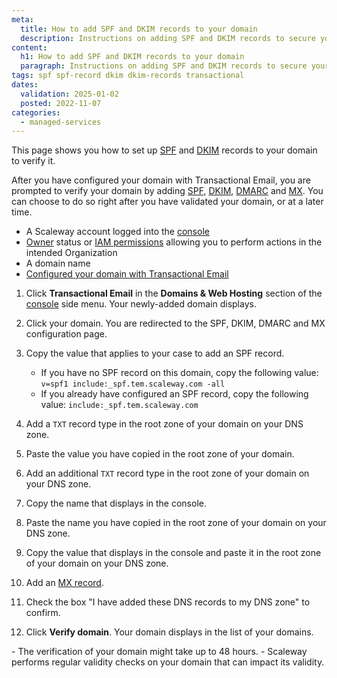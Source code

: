 ```yaml
---
meta:
  title: How to add SPF and DKIM records to your domain
  description: Instructions on adding SPF and DKIM records to secure your domain.
content:
  h1: How to add SPF and DKIM records to your domain
  paragraph: Instructions on adding SPF and DKIM records to secure your domain.
tags: spf spf-record dkim dkim-records transactional
dates:
  validation: 2025-01-02
  posted: 2022-11-07
categories:
  - managed-services
---
```




This page shows you how to set up [SPF](/transactional-email/concepts/#spf-record) and [DKIM](/transactional-email/concepts/#dkim-record) records to your domain to verify it.

After you have configured your domain with Transactional Email, you are prompted to verify your domain by adding [SPF](/transactional-email/concepts/#spf-record), [DKIM](/transactional-email/concepts/#dkim-record), [DMARC](/transactional-email/how-to/add-dmarc-record) and [MX](/transactional-email/concepts/#mx-record). You can choose to do so right after you have validated your domain, or at a later time.

<Requirements />

- A Scaleway account logged into the [console](https://console.scaleway.com)
- [Owner](/iam/concepts/#owner) status or [IAM permissions](/iam/concepts/#permission) allowing you to perform actions in the intended Organization
- A domain name
- [Configured your domain with Transactional Email](/transactional-email/how-to/configure-domain-with-transactional-email/)

1. Click **Transactional Email** in the **Domains & Web Hosting** section of the [console](https://console.scaleway.com/) side menu. Your newly-added domain displays.
2. Click your domain. You are redirected to the SPF, DKIM, DMARC and MX configuration page.
3. Copy the value that applies to your case to add an SPF record.
    <Message type="important">
     - If you have no SPF record on this domain, copy the following value: `v=spf1 include:_spf.tem.scaleway.com -all`
     - If you already have configured an SPF record, copy the following value: `include:_spf.tem.scaleway.com`
    </Message>

4. Add a `TXT` record type in the root zone of your domain on your DNS zone.
5. Paste the value you have copied in the root zone of your domain.
6. Add an additional `TXT` record type in the root zone of your domain on your DNS zone.
7. Copy the name that displays in the console.
    <Lightbox image={image} alt="" />
8. Paste the name you have copied in the root zone of your domain on your DNS zone.
9. Copy the value that displays in the console and paste it in the root zone of your domain on your DNS zone.
    <Lightbox image={image2} alt="" />
10. Add an [MX record](/transactional-email/how-to/add-mx-record-to-your-domain/).
11. Check the box "I have added these DNS records to my DNS zone" to confirm.
12. Click **Verify domain**. Your domain displays in the list of your domains.

<Message type="important">
 - The verification of your domain might take up to 48 hours.
 - Scaleway performs regular validity checks on your domain that can impact its validity.
</Message>